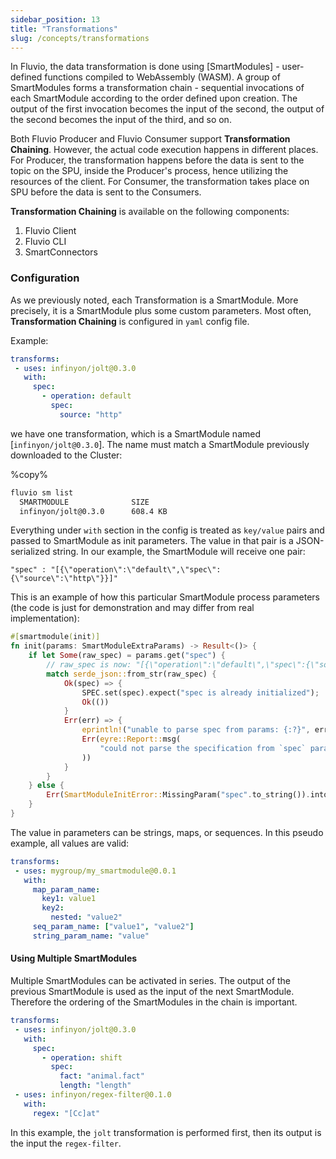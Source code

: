 ```yaml
---
sidebar_position: 13
title: "Transformations"
slug: /concepts/transformations
---
```


In Fluvio, the data transformation is done using [SmartModules] - user-defined functions compiled to WebAssembly (WASM). A group of SmartModules forms a transformation chain - sequential invocations of each SmartModule according to the order defined upon creation. The output of the first invocation becomes the input of the second, the output of the second becomes the input of the third, and so on.

Both Fluvio Producer and Fluvio Consumer support **Transformation Chaining**. However, the actual code execution happens in different places. For Producer, the transformation
happens before the data is sent to the topic on the SPU, inside the Producer's process, hence utilizing the resources of the client. For Consumer, the transformation takes place on SPU before the data is sent
to the Consumers.

**Transformation Chaining** is available on the following components:
 1. Fluvio Client
 2. Fluvio CLI
 3. SmartConnectors

 ### Configuration
 As we previously noted, each Transformation is a SmartModule. More precisely, it is a SmartModule plus some custom parameters.
 Most often, **Transformation Chaining** is configured in `yaml` config file.

Example:

```yaml
transforms:
 - uses: infinyon/jolt@0.3.0
   with:
     spec:
       - operation: default
         spec:
           source: "http"
```

we have one transformation, which is a SmartModule named [`infinyon/jolt@0.3.0`].
The name must match a SmartModule previously downloaded to the Cluster:

%copy%
```bash
fluvio sm list
  SMARTMODULE              SIZE
  infinyon/jolt@0.3.0      608.4 KB
```


Everything under `with` section in the config is treated as `key/value` pairs and passed to SmartModule as init parameters. The value in that pair is a JSON-serialized string.
In our example, the SmartModule will receive one pair:

```
"spec" : "[{\"operation\":\"default\",\"spec\":{\"source\":\"http\"}}]"
```

This is an example of how this particular SmartModule process parameters (the code is just for demonstration and may differ from real implementation):

```rust
#[smartmodule(init)]
fn init(params: SmartModuleExtraParams) -> Result<()> {
    if let Some(raw_spec) = params.get("spec") {
        // raw_spec is now: "[{\"operation\":\"default\",\"spec\":{\"source\":\"http\"}}]"
        match serde_json::from_str(raw_spec) {
            Ok(spec) => {
                SPEC.set(spec).expect("spec is already initialized");
                Ok(())
            }
            Err(err) => {
                eprintln!("unable to parse spec from params: {:?}", err);
                Err(eyre::Report::msg(
                    "could not parse the specification from `spec` param",
                ))
            }
        }
    } else {
        Err(SmartModuleInitError::MissingParam("spec".to_string()).into())
    }
}
```

The value in parameters can be strings, maps, or sequences. In this pseudo example, all values are valid:

```yaml
transforms:
 - uses: mygroup/my_smartmodule@0.0.1
   with:
     map_param_name:
       key1: value1
       key2:
         nested: "value2"
     seq_param_name: ["value1", "value2"]
     string_param_name: "value"
```

#### Using Multiple SmartModules

Multiple SmartModules can be activated in series. The output of the previous SmartModule is used as the input of the next SmartModule. Therefore the ordering of the SmartModules in the chain is important.

```yaml
transforms:
 - uses: infinyon/jolt@0.3.0
   with:
     spec:
       - operation: shift
         spec:
           fact: "animal.fact"
           length: "length"
 - uses: infinyon/regex-filter@0.1.0
   with:
     regex: "[Cc]at"
```

In this example, the `jolt` transformation is performed first, then its output is the input the `regex-filter`.
